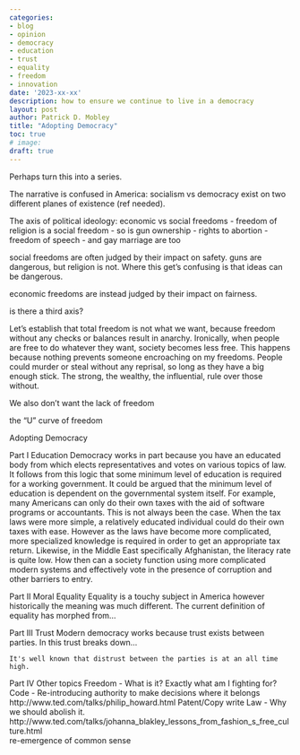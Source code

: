 ```yaml
---
categories:
- blog
- opinion
- democracy
- education
- trust
- equality
- freedom
- innovation
date: '2023-xx-xx'
description: how to ensure we continue to live in a democracy
layout: post
author: Patrick D. Mobley
title: "Adopting Democracy"
toc: true
# image: 
draft: true
---
```


Perhaps turn this into a series. 

The narrative is confused in America: socialism vs democracy exist on two different planes of existence (ref needed). 

The axis of political ideology: economic vs social freedoms
    - freedom of religion is a social freedom
    - so is gun ownership
    - rights to abortion
    - freedom of speech
    - and gay marriage are too


social freedoms are often judged by their impact on safety. guns are dangerous, but religion is not. Where this get's confusing is that ideas can be dangerous. 

economic freedoms are instead judged by their impact on fairness. 

is there a third axis? 

Let's establish that total freedom is not what we want, because freedom without any checks or balances result in anarchy. Ironically, when people are free to do whatever they want, society becomes less free. This happens because nothing prevents someone encroaching on my freedoms. People could murder or steal without any reprisal, so long as they have a big enough stick. The strong, the wealthy, the influential, rule over those without. 

We also don't want the lack of freedom

the "U" curve of freedom



Adopting Democracy
	
Part I
Education
	Democracy works in part because you have an educated body from which elects representatives and votes on various topics of law. It follows from this logic that some minimum level of education is required for a working government. 
	It could be argued that the minimum level of education is dependent on the governmental system itself. For example, many Americans can only do their own taxes with the aid of software programs or accountants. This is not always been the case. When the tax laws were more simple, a relatively educated individual could do their own taxes with ease. However as the laws have become more complicated, more specialized knowledge is required in order to get an appropriate tax return.
	Likewise, in the Middle East specifically Afghanistan, the literacy rate is quite low. How then can a society function using more complicated modern systems and effectively vote in the presence of corruption and other barriers to entry. 

Part II
Moral Equality
	Equality is a touchy subject in America however historically the meaning was much different. The current definition of equality has morphed from… 

Part III
Trust
	Modern democracy works because trust exists between parties. In this trust breaks down…

    It's well known that distrust between the parties is at an all time high.

Part IV
Other topics
	Freedom - What is it? Exactly what am I fighting for? 
	 Code - Re-introducing authority to make decisions where it belongs
		 http://www.ted.com/talks/philip_howard.html
	Patent/Copy write Law - Why we should abolish it. 
		http://www.ted.com/talks/johanna_blakley_lessons_from_fashion_s_free_culture.html		
	re-emergence of common sense